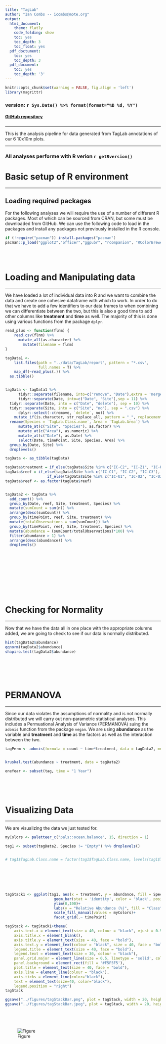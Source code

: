 ```yaml
---
title: "TagLab"
author: "Ian Combs -- icombs@mote.org"
output:
  html_document:
    theme: flatly
    code_folding: show
    toc: yes
    toc_depth: 3
    toc_float: yes
  pdf_doctument:
    toc: yes
    toc_depth: 3
  pdf_document:
    toc: yes
    toc_depth: '3'
---
```


```r
knitr::opts_chunk$set(warning = FALSE, fig.align = 'left')
library(magrittr)
```

### version: `r Sys.Date() %>% format(format="%B %d, %Y")`

<!-- this is where the DOI would go  [![DOI](https://zenodo.org/badge/DOI/10.5281/zenodo.3675991.svg)](https://doi.org/10.5281/zenodo.3675991)
-->


#### [GitHub repository](https://github.com/icombs2017/photogrammetryNOAA.git){target="_blank"}

###
***
This is the analysis pipeline for data generated from TagLab annotations of our 6 10x10m plots.


***
### All analyses performe with R verion `r getRversion()`
# Basic setup of R environment
***
## Loading required packages

For the following analyses we will require the use of a number of different R packages. Most of which can be sourced from CRAN, but some must be downloaded from GitHub. We can use the following code to load in the packages and install any packages not previously installed in the R console. 

```r
if (!require("pacman")) install.packages("pacman")
pacman::p_load("ggplot2","officer","ggpubr", "rcompanion", "RColorBrewer", "patchwork", "magrittr","reshape2", "stringr", "plyr", "dplyr", "flextable", "tidyr", "tibble", "vegan", "paletteer", "purrr")
```


<br><br> 

# Loading and Manipulating data
***

We have loaded a lot of individual data into R and we want to combine the data and create one cohesive dataframe with which to work. In order to do that we have to add a few identifiers to our data frames to when combining we can differentiate between the two, but this is also a good time to add other columns like **treatment** and **time** as well. The majority of this is done using various functions from the package `dplyr`. 

```r
read_plus <- function(flnm) {
    read.csv(flnm) %>%
      mutate_all(as.character) %>%
        mutate(filename = flnm)
}

tagData1 <-
    list.files(path = "../data/TagLab/report", pattern = "*.csv",
               full.names = T) %>%
    map_df(~read_plus(.)) %>%
  as.tibble()


tagData <- tagData1 %>%
      tidyr::separate(filename, into=c("remove", "Date"),extra = 'merge',sep = 22) %>%
      tidyr::separate(Date, into=c("Date", "Site"),sep = 11) %>%
  tidyr::separate(Date, into = c("Date", "delete"), sep = 10) %>% 
  tidyr::separate(Site, into = c("Site", "no"), sep = ".csv") %>% 
      dplyr::select(-c(remove, `delete`, no)) %>%
    mutate_if(is.character, str_replace_all, pattern = "_", replacement = "-") %>%
  rename(Species = `TagLab.Class.name`, Area = `TagLab.Area`) %>%
      mutate_at(c("Site", "Species"), as.factor) %>%
      mutate_at(c("Area"), as.numeric) %>%
      mutate_at(c("Date"), as.Date) %>% 
      select(Date, timePoint, Site, Species, Area) %>%
  group_by(Date, Site) %>%
  droplevels()

tagData <- as_tibble(tagData)

tagData$treatment = if_else(tagData$Site %in% c("IC-C2", "IC-Z1", "IC-U1"), "Control","Outplanted")
tagData$reef = if_else(tagData$Site %in% c("IC-C1", "IC-C2", "IC-C3"), "Site C",
                   if_else(tagData$Site %in% c("IC-U1", "IC-U2", "IC-U3"), "Site U", "Site Z"))
tagData$reef <- as.factor(tagData$reef)


tagData2 <- tagData %>% 
  add_count() %>% 
  group_by(Date, reef, Site, treatment, Species) %>% 
  mutate(sumCount = sum(n)) %>% 
  arrange(desc(sumCount)) %>% 
  group_by(timePoint, reef, Site, treatment) %>% 
  mutate(totalObservations = sum(sumCount)) %>% 
  group_by(timePoint, reef, Site, treatment, Species) %>% 
  mutate(abundance = (sumCount/totalObservations)*100) %>% 
  filter(abundance > 1) %>% 
  arrange(desc(abundance)) %>% 
  droplevels()









```

<br><br>

# Checking for Normality
***

Now that we have the data all in one place with the appropriate columns added, we are going to check to see if our data is normally distributed. 



```r

hist(tagData2$abundance)
qqnorm(tagData2$abundance)
shapiro.test(tagData2$abundance)




```


<br><br>

# PERMANOVA
***

Since our data violates the assumptions of normality and is not normally distributed we will carry out non-parametric statistical analyses. This includes a Permuational Analysis of Variance (PERMANOVA) suing the `adonis` function from the package `vegan`. We are using **abundance** as the variable and **treatment** and **time** as the factors as well as the interaction between the two.

```r

tagPerm <- adonis(formula = count ~ time*treatment, data = tagData2, method = "euclidian", permutations = 9999)


kruskal.test(abundance ~ treatment, data = tagData2)

oneYear <- subset(tag, time = "1 Year")



```

<br><br>

# Visualizing Data
***
We are visualizing the data we just tested for. 

```r

myColors <- paletteer_c("pals::ocean.balance", 15, direction = 1)

tag1 <- subset(tagData2, Species != "Empty") %>% droplevels()


# tag1$TagLab.Class.name = factor(tag1$TagLab.Class.name, levels(tag1$TagLab.Class.name)[c(6,4,1,3,7,2,8,9,5,10)])







tagStack1 <- ggplot(tag1, aes(x = treatment, y = abundance, fill = Species))+
                      geom_bar(stat = 'identity', color = 'black', position = position_stack(reverse = TRUE), alpha = 0.8)+
                      ylim(0,100)+
                      labs(y = "Relative Abundance (%)", fill = "Class", title = "Relative Species Abundance")+
                      scale_fill_manual(values = myColors)+
                      facet_grid(.~ timePoint)

tagStack <- tagStack1+theme(
    axis.text.x = element_text(size = 40, colour = "black", vjust = 0.5, hjust = 0.5, face= "bold"), 
    axis.title.x = element_blank(),
    axis.title.y = element_text(size = 40, face = "bold"), 
    axis.text.y = element_text(colour = "black", size = 40, face = "bold"),
    legend.title = element_text(size = 40, face = "bold"), 
    legend.text = element_text(size = 30, colour = "black"), 
    panel.grid.major = element_line(size = 0.5, linetype = 'solid', colour = "white"),
    panel.background = element_rect(fill = '#F5F5F5'), 
    plot.title = element_text(size = 40, face = "bold"), 
    axis.line = element_line(colour = "black"), 
    axis.ticks = element_line(color="black"), 
    text = element_text(size=40, color="black"), 
    legend.position = "right")
tagStack

ggsave("../figures/tagStackBar.png", plot = tagStack, width = 20, height = 15, units = 'in', dpi = 600)
ggsave("../figures/tagStackBar.jpeg", plot = tagStack, width = 20, height = 15, units = "in", dpi = 600)






```
![Figure](../figures/tagStackBar.png)


